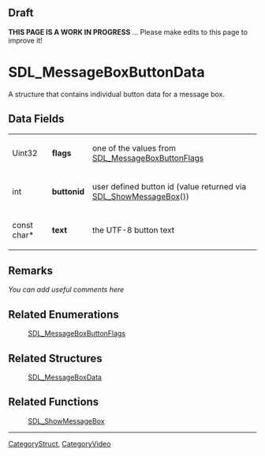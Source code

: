 == Draft ==

'''THIS PAGE IS A WORK IN PROGRESS''' ... Please make edits to this page to improve it!


<!-- #*^*^*^*^*See https://wiki.libsdl.org/SGStructures for details on editing this page*^*^*^*^* -->


= SDL_MessageBoxButtonData =
A structure that contains individual button data for a message box.




== Data Fields ==
{|
| Uint32      
|'''flags'''    
| one of the values from [[SDL_MessageBoxButtonFlags]] 
|-
| int         
|'''buttonid''' 
| user defined button id (value returned via [[SDL_ShowMessageBox]]()) 
|-
| const char* 
|'''text'''     
| the UTF-8 button text 
|}



== Remarks ==
''You can add useful comments here''

<!-- #Leave this section as-is unless you have a remark to put in.  In that case, replace ''You can add useful comments here'' with your remark(s) following the Style Guide instructions.  Leave the rest of the markup alone and delete this comment. -->


== Related Enumerations ==
:[[SDL_MessageBoxButtonFlags]]
<!-- #Remove this section if empty -->

== Related Structures ==
:[[SDL_MessageBoxData]]
<!-- #Remove this section if empty -->

== Related Functions ==
:[[SDL_ShowMessageBox]]
<!-- #Remove this section if empty -->

----
[[CategoryStruct]], [[CategoryVideo]]
<!-- #See the Style Guide for instructions on editing the footer. -->

